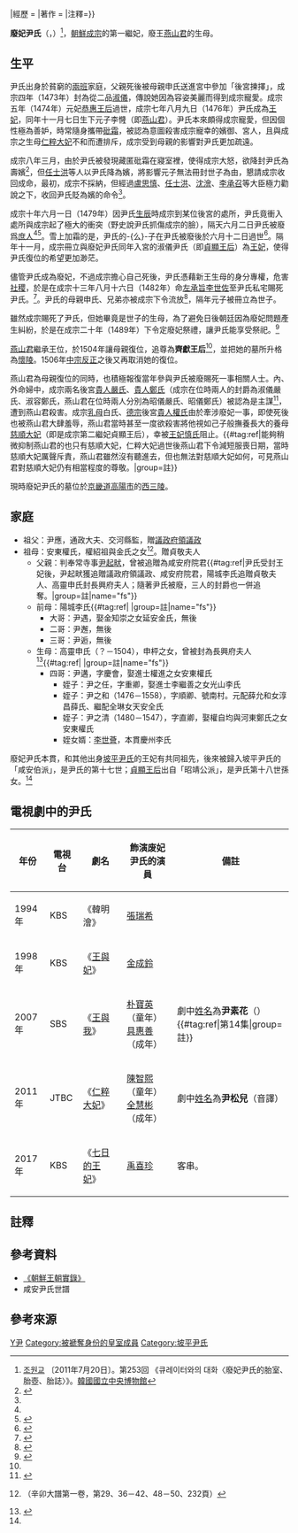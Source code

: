 {{東亞女性歷史人物
|名稱 =廢妃尹氏
|身份 =朝鮮國廢妃
|國家 =
|屆數 =
|最高職務 =
|前任 = 
|繼任 = 
|圖片名稱 =
|圖片大小 =
|圖片說明 =
|姓=尹
|名=（不詳）
|本貫=咸安尹氏→[[坡平尹氏|坡平尹氏]]（咸安伯派）<ref name="yun" />
|姓名=
|字=
|官職 =
|封爵 =
|封號 =淑儀→王妃→廢妃
|位號=
|位階=
|品階=
|御稱號 =<!--日本皇族之稱號-->
|宮號1 =<!--日本皇族之宮號-->
|宮號2 =<!--朝鮮王族之宮號-->
|封地 =
|湯沐邑 =
|神號 =
|尊號 =
|族裔 = 
|信仰 = <!--指的是宗教信仰-->
|旗籍 =<!--清朝旗人專用-->
|氏族 =
|府邸 =
|世系 = 
|初名 =
|乳名 =<!--日本、朝鮮、琉球以外人物用-->
|幼名 =<!--日本人用-->
|兒名 =<!--朝鮮人用-->
|童名 =<!--琉球人用-->
|小字=
|號=
|法號=
|院號=
|其他名號=
|出生日期=[[朝鮮端宗|朝鮮端宗]]三年閏六月初一<ref>廢妃尹氏胎誌石：景泰六年閏六月初一日生 王妃尹氏胎成化十四年十一月十二日午時藏</ref><br>（1455年7月15日）
|出生地點=
|婚年=1473年
|逝世日期=成宗十三年八月十六日<br>（1482年8月29日）
|逝世地點=
|諡號=
|墓葬=懷陵→懷墓
|祠廟=
|父親=尹起畎
|嫡母=
|母親=高靈申氏
|夫=
|婚姻名份=側室→正室（廢黜）
|夫之父=
|夫之母=
|夫之嫡母=
|夫之元配=
|夫之正室=
|夫之繼室=
|夫之平妻=
|夫之側室=
|兄弟=
|姊妹=
|嫡兄弟=
|嫡姊妹=
|庶兄弟=
|庶姊妹=
|同胞兄弟=尹遘
|同胞姊妹=
|異母兄弟=尹遇<br />尹邂<br />尹逅
|異母姊妹=
|異父兄弟=
|異父姊妹=
|繼兄弟=
|繼姊妹=
|子=燕山君、王子
|女=
|養子=
|養女=
|繼子=
|繼女=
|其他親屬 =祖父：尹應<br />外祖父：申枰{{#tag:ref|申枰的侄子即是[[申叔舟|申叔舟]]。|group=註}}
|經歷 = 
|著作 =
|注釋=}}

'''廢妃尹氏'''（{{kor|k=폐비윤씨|hanja=廢妃尹氏}}，{{bd|1455年||1482年|catIdx=Y,尹}}）<ref>[https://www.museum.go.kr/files/upload/NMK_DATA/redfish/cutator/2011/cu-253/book.html 조원교] {{Wayback|url=https://www.museum.go.kr/files/upload/NMK_DATA/redfish/cutator/2011/cu-253/book.html |date=20210410013303 }}〔2011年7月20日〕。第253回 《큐레이터와의 대화〈廢妃尹氏的胎室、胎壺、胎誌〉》。[[国立中央博物馆|韓國國立中央博物館]]{{Ko icon}}</ref>，[[朝鮮成宗|朝鮮成宗]]的第一繼妃，廢王[[燕山君|燕山君]]的生母。

== 生平 ==
尹氏出身於貧窮的[[兩班|兩班]]家庭，父親死後被母親申氏送進宮中參加「後宮揀擇」，成宗四年（1473年）封為從二品[[淑儀|淑儀]]，傳說她因為容姿美麗而得到成宗寵愛。成宗五年（1474年）元妃[[恭惠王后|恭惠王后]]過世，成宗七年八月九日（1476年）尹氏成為[[王妃|王妃]]，同年十一月七日生下元子李㦕（即[[燕山君|燕山君]]）。尹氏本來頗得成宗寵愛，但因個性極為善妒，時常隨身攜帶[[砒霜|砒霜]]，被認為意圖殺害成宗寵幸的嬪御、宮人，且與成宗之生母[[仁粹大妃|仁粹大妃]]不和而遭排斥，成宗受到母親的影響對尹氏更加疏遠。

成宗八年三月，由於尹氏被發現藏匿砒霜在寢室裡，使得成宗大怒，欲降封尹氏為壽嬪<ref name=":0">{{Cite web |url=http://sillok.history.go.kr/id/wia_10803030_001 |title=《朝鮮王朝實錄．成宗實錄》78卷,成宗8年（1477年）3月30日紀錄一 |access-date=2021-01-08 |archive-date=2021-04-10 |archive-url=https://web.archive.org/web/20210410013233/http://sillok.history.go.kr/id/wia_10803030_001 }}</ref>，但[[任士洪|任士洪]]等人以尹氏降為嬪，將影響元子無法冊封世子為由，懇請成宗收回成命，最初，成宗不採納，但經過[[盧思慎|盧思慎]]、[[任士洪|任士洪]]、[[沈澮|沈澮]]、[[李承召|李承召]]等大臣極力勸說之下，收回尹氏貶為嬪的命令<ref name=":0" />。

成宗十年六月一日（1479年）因尹氏[[生辰|生辰]]時成宗到某位後宮的處所，尹氏竟衝入處所與成宗起了極大的衝突（野史說尹氏抓傷成宗的臉），隔天六月二日尹氏被廢爲[[庶民|庶人]]<ref name=":1" /><ref>{{Cite web |url=http://sillok.history.go.kr/id/wia_11006002_010 |title=《廢妃教旨》 |access-date=2020-08-22 |archive-date=2021-04-10 |archive-url=https://web.archive.org/web/20210410022103/http://sillok.history.go.kr/id/wia_11006002_010 }}</ref>。雪上加霜的是，尹氏的-{么}-子在尹氏被廢後於六月十二日過世<ref name=":1">{{Cite web |url=http://sillok.history.go.kr/inspection/insp_king.jsp?id=wia_11006012_003&tabid=w |title=《朝鮮王朝實錄．成宗實錄》105卷,成宗10年（1479年）6月12日紀錄三 |access-date=2012-07-30 |archive-date=2021-04-10 |archive-url=https://web.archive.org/web/20210410013243/http://sillok.history.go.kr/inspection/insp_king.jsp?id=wia_11006012_003&tabid=w }}</ref>。隔年十一月，成宗冊立與廢妃尹氏同年入宮的淑儀尹氏（即[[貞顯王后|貞顯王后]]）為[[王妃|王妃]]，使得尹氏復位的希望更加渺茫。

儘管尹氏成為廢妃，不過成宗擔心自己死後，尹氏憑藉新王生母的身分專權，危害[[社稷|社稷]]，於是在成宗十三年八月十六日（1482年）命[[左承旨|左承旨]][[李世佐|李世佐]]至尹氏私宅賜死尹氏。<ref>{{Cite web |url=http://sillok.history.go.kr/inspection/insp_king.jsp?id=wia_11308016_003&tabid=w |title=成宗實錄144卷，13年（1482）8月16日紀錄3 |access-date=2014-05-31 |archive-date=2021-04-10 |archive-url=https://web.archive.org/web/20210410014950/http://sillok.history.go.kr/inspection/insp_king.jsp?id=wia_11308016_003&tabid=w }}</ref>。尹氏的母親申氏、兄弟亦被成宗下令流放<ref name=":2">{{Cite web |url=http://sillok.history.go.kr/inspection/insp_king.jsp?id=wia_11308016_005&tabid=w |title=成宗實錄144卷，13年（1482）8月16日紀錄5 |access-date=2014-05-31 |archive-date=2021-04-10 |archive-url=https://web.archive.org/web/20210410020552/http://sillok.history.go.kr/inspection/insp_king.jsp?id=wia_11308016_005&tabid=w }}</ref>，隔年元子被冊立為世子。

雖然成宗賜死了尹氏，但她畢竟是世子的生母，為了避免日後朝廷因為廢妃問題產生糾紛，於是在成宗二十年（1489年）下令定廢妃祭禮，讓尹氏能享受祭祀。<ref>{{Cite web |url=http://sillok.history.go.kr/inspection/insp_king.jsp?id=wia_12005020_007&tabid=w |title=《朝鮮王朝實錄．成宗實錄》228卷，成宗20年（1489年）5月20日紀錄七 |access-date=2011-12-29 |archive-date=2021-04-10 |archive-url=https://web.archive.org/web/20210410013320/http://sillok.history.go.kr/inspection/insp_king.jsp?id=wia_12005020_007&tabid=w }}</ref>

[[燕山君|燕山君]]繼承王位，於1504年讓母親復位，追尊為'''齊獻王后'''<ref name=":2" />，並把她的墓所升格為[[高陽西三陵#懷陵|懷陵]]。1506年[[中宗反正|中宗反正]]之後又再取消她的復位。

燕山君為母親復位的同時，也積極報復當年參與尹氏被廢賜死一事相關人士。內、外命婦中，成宗兩名後宮[[嚴銀召史|貴人嚴氏]]、[[鄭金伊|貴人鄭氏]]（成宗在位時兩人的封爵為淑儀嚴氏、淑容鄭氏，燕山君在位時兩人分別為昭儀嚴氏、昭儀鄭氏）被認為是主謀<ref>{{Cite web |url=http://sillok.history.go.kr/inspection/insp_king.jsp?id=wja_11006027_006&tabid=w |title=《燕山君日記》54卷，燕山君10年（1504年）6月27日紀錄六 |access-date=2011-12-29 |archive-date=2017-03-26 |archive-url=https://web.archive.org/web/20170326230722/http://sillok.history.go.kr/inspection/insp_king.jsp?id=wja_11006027_006&tabid=w }}</ref>，遭到燕山君殺害。成宗[[乳母|乳母]]白氏、[[朝鮮德宗|德宗]]後宮[[貴人權氏_(朝鮮德宗)|貴人權氏]]由於牽涉廢妃一事，即使死後也被燕山君大肆羞辱，燕山君當時甚至一度欲殺害將他視如己子般撫養長大的養母[[貞顯王后|慈順大妃]]（即是成宗第二繼妃貞顯王后），幸被[[廢妃慎氏_(燕山君)|王妃慎氏]]阻止。{{#tag:ref|能夠稍微抑制燕山君的也只有慈順大妃，仁粹大妃過世後燕山君下令減短服喪日期，當時慈順大妃厲聲斥責，燕山君雖然沒有聽進去，但也無法對慈順大妃如何，可見燕山君對慈順大妃仍有相當程度的尊敬。|group=註}}

現時廢妃尹氏的墓位於[[京畿道|京畿道]][[高陽市|高陽市]]的[[高陽西三陵|西三陵]]。

== 家庭 ==
*祖父：尹應，通政大夫、交河縣監，贈[[議政府|議政府]][[領議政|領議政]]
*祖母：安東權氏，權紹祖與金氏之女<ref name="yun">{{cite web |title=坡平尹氏大同譜 |url=https://www.familysearch.org/search/catalog/2449827 |website=FamilySearch |access-date=2020-08-22 |archive-date=2021-04-10 |archive-url=https://web.archive.org/web/20210410013339/https://www.familysearch.org/search/catalog/2449827 }}（辛卯大譜第一卷，第29、36－42、48－50、232頁）</ref>。贈貞敬夫人
**父親：判奉常寺事[[尹起畎|尹起畎]]，曾被追贈為咸安府院君{{#tag:ref|尹氏受封王妃後，尹起畎獲追贈議政府領議政、咸安府院君，陽城李氏追贈貞敬夫人、高靈申氏封長興府夫人；隨著尹氏被廢，三人的封爵也一併追奪。|group=註|name="fs"}}
**前母：陽城李氏{{#tag:ref| |group=註|name="fs"}}
***大哥：尹遇，娶金知崇之女延安金氏，無後
***二哥：尹邂，無後
***三哥：尹逅，無後
**生母：高靈申氏（？－1504），申枰之女，曾被封為長興府夫人<ref>{{Cite web |url=http://sillok.history.go.kr/id/wja_11011003_005 |title=燕山君實錄56卷，10年（1504）11月3日紀錄五 |access-date=2020-08-22 |archive-date=2021-04-10 |archive-url=https://web.archive.org/web/20210410015018/http://sillok.history.go.kr/id/wja_11011003_005 }}</ref>{{#tag:ref| |group=註|name="fs"}}
***四哥：尹遘，字慶會，娶進士權進之女安東權氏
****姪子：尹之任，字重卿，娶進士李繼善之女光山李氏
****姪子：尹之和（1476－1558），字順卿、號南村。元配薛允和女淳昌薛氏、繼配全琳女天安全氏
****姪子：尹之清（1480－1547），字直卿，娶權自均與河東鄭氏之女安東權氏
****姪女婿：[[李世薈|李世薈]]，本貫慶州李氏

廢妃尹氏本貫{{link-ko|咸安尹氏|함안 윤씨}}，和其他出身[[坡平尹氏|坡平尹氏]]的王妃有共同祖先，後來被歸入坡平尹氏的「咸安伯派」，是尹氏的第十七世；[[貞顯王后|貞顯王后]]出自「昭靖公派」，是尹氏第十八世孫女。<ref name="yun" />

{{坡平尹氏王妃世系圖}}

==電視劇中的尹氏==
{|class="wikitable"
|- align=center
!'''年份'''!!'''電視台'''!!'''劇名'''!!'''飾演废妃尹氏的演員'''!!備註
|- 
|1994年||KBS||《韓明澮》||[[張瑞希|張瑞希]]||
|-
|1998年||KBS||《[[王與妃|王與妃]]》||[[金成鈴|金成鈴]]||
|-
|2007年||SBS||《[[王和我|王與我]]》||[[朴宝英|朴寶英]]（童年）<br>[[具惠善|具惠善]]（成年）||劇中[[姓名|姓名]]為'''尹素花'''（'''{{lang|ko|윤소화}}'''）{{#tag:ref|第14集|group=註}}
|-
|2011年||JTBC||《[[仁粹大妃_(電視劇)|仁粹大妃]]》||[[陳智熙|陳智熙]]（童年）<br>[[全慧彬|全慧彬]]（成年）||劇中[[姓名|姓名]]為'''尹松兒'''（音譯）
|-
|2017年||KBS||《[[七日的王妃|七日的王妃]]》||[[禹喜珍|禹喜珍]]||客串。
|}

==註釋==
{{reflist|group=註}}

==參考資料==
*[http://sillok.history.go.kr/main/main.jsp 《朝鮮王朝實錄》] {{Wayback|url=http://sillok.history.go.kr/main/main.jsp |date=20150905161523 }}
*咸安尹氏世譜

== 參考來源 ==
{{reflist}}

{{李朝王后及大韓皇后}}

[[Category:朝鮮王朝后妃|Y尹]]
[[Category:被褫奪身份的皇室成員|Category:被褫奪身份的皇室成員]]
[[Category:坡平尹氏|Category:坡平尹氏]]